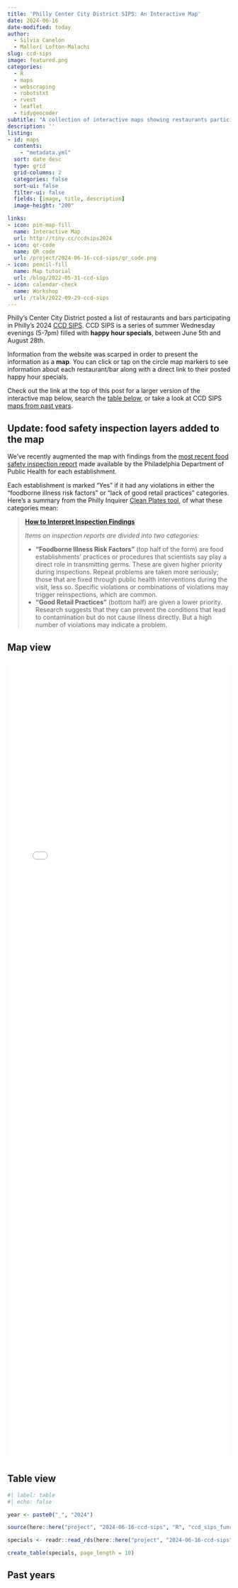 ```yaml
---
title: 'Philly Center City District SIPS: An Interactive Map'
date: 2024-06-16
date-modified: today
author:
  - Silvia Canelón
  - Mallori Lofton-Malachi
slug: ccd-sips
image: featured.png
categories:
  - R
  - maps
  - webscraping
  - robotstxt
  - rvest
  - leaflet
  - tidygeocoder
subtitle: "A collection of interactive maps showing restaurants participating in Phily's CCD SIPS"
description: ''
listing: 
- id: maps
  contents: 
    - "metadata.yml"
  sort: date desc
  type: grid
  grid-columns: 2
  categories: false
  sort-ui: false
  filter-ui: false
  fields: [image, title, description]
  image-height: "200"

links:
- icon: pin-map-fill
  name: Interactive Map
  url: http://tiny.cc/ccdsips2024
- icon: qr-code
  name: QR code
  url: /project/2024-06-16-ccd-sips/qr_code.png
- icon: pencil-fill
  name: Map tutorial
  url: /blog/2022-05-31-ccd-sips
- icon: calendar-check
  name: Workshop
  url: /talk/2022-09-29-ccd-sips
---
```


Philly's Center City District posted a list of restaurants and bars participating in Philly's 2024 [CCD SIPS](https://centercityphila.org/explore-center-city/ccd-sips/sips-list-view). CCD SIPS is a series of summer Wednesday evenings (5-7pm) filled with **happy hour specials**, between June 5th and August 28th.

Information from the website was scarped in order to present the information as a **map**. You can click or tap on the circle map markers to see information about each restaurant/bar along with a direct link to their posted happy hour specials.

Check out the link at the top of this post for a larger version of the interactive map below, search the [table below](#table-view), or take a look at CCD SIPS [maps from past years](#past-years). 

::: {.callout-note collapse="true"}

## Update: food safety inspection layers added to the map

We've recently augmented the map with findings from the [most recent food safety inspection report](https://www.phila.gov/services/permits-violations-licenses/get-a-license/business-licenses/food-businesses/look-up-a-food-safety-inspection-report/) made available by the Philadelphia Department of Public Health for each establishment. 

Each establishment is marked "Yes" if it had any violations in either the "foodborne illness risk factors" or "lack of good retail practices" categories. Here's a summary from the Philly Inquirer [Clean Plates tool](https://data.inquirer.com/inspections/montgomery/), of what these categories mean:

> [**How to Interpret Inspection Findings**](http://www.philly.com/philly/health/special_reports/clean-plates/How_to_Make_Sense_of_an_Inspection_Report.html)
> 
> _Items on inspection reports are divided into two categories:_  
> 
> -   **"Foodborne Illness Risk Factors"** (top half of the form) are food establishments' practices or procedures that scientists say play a direct role in transmitting germs. These are given higher priority during inspections. Repeat problems are taken more seriously; those that are fixed through public health interventions during the visit, less so. Specific violations or combinations of violations may trigger reinspections, which are common.
> -   **"Good Retail Practices"** (bottom half) are given a lower priority. Research suggests that they can prevent the conditions that lead to contamination but do not cause illness directly. But a high number of violations may indicate a problem. 

:::

## Map view

<!--https://dannyda.com/2021/06/09/how-to-make-html-iframe-responsive-iframe-height-equal-to-viewport-screen-height/-->
<style>
iframe {
display: block;
background: #FFFBF2;
border: none; /* Reset default border */
height: 45vh; /* Viewport-relative units */
width: 100%;
}
</style>
<iframe src="_2024/map.html" scrolling="no">
</iframe> 

## Table view

```r
#| label: table
#| echo: false

year <- paste0("_", "2024")

source(here::here("project", "2024-06-16-ccd-sips", "R", "ccd_sips_functions.R"))

specials <- readr::read_rds(here::here("project", "2024-06-16-ccd-sips", year, "specialsInspections.Rds"))

create_table(specials, page_length = 10)
```


## Past years

<!-- start of grid layout -->
:::: {.grid}

::: {.g-col-12}

::: {#maps}
:::

:::

::::
<!-- end of grid layout -->

